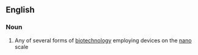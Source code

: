 ==English==

===Noun===
{{wikipedia}}
{{en-noun|nanobiotechnologies}}

# Any of several forms of [[biotechnology]] employing devices on the [[nano]] scale
